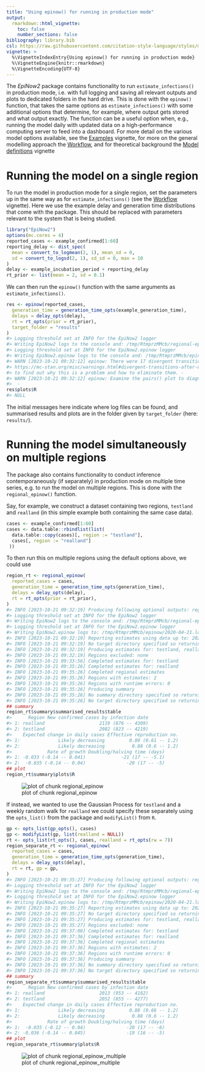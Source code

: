 ```yaml
---
title: "Using epinow() for running in production mode"
output:
  rmarkdown::html_vignette:
    toc: false
    number_sections: false
bibliography: library.bib
csl: https://raw.githubusercontent.com/citation-style-language/styles/master/apa-numeric-superscript-brackets.csl
vignette: >
  %\VignetteIndexEntry{Using epinow() for running in production mode}
  %\VignetteEngine{knitr::rmarkdown}
  %\VignetteEncoding{UTF-8}
---
```




The _EpiNow2_ package contains functionality to run `estimate_infections()` in production mode, i.e. with full logging and saving all relevant outputs and plots to dedicated folders in the hard drive.
This is done with the `epinow()` function, that takes the same options as `estimate_infections()` with some additional options that determine, for example, where output gets stored and what output exactly.
The function can be a useful option when, e.g., running the model daily with updated data on a high-performance computing server to feed into a dashboard.
For more detail on the various model options available, see the [Examples](estimate_infections_options.html) vignette, for more on the general modelling approach the [Workflow](estimate_infections_workflow.html), and for theoretical background the [Model definitions](estimate_infections.html) vignette

# Running the model on a single region

To run the model in production mode for a single region, set the parameters up in the same way as for `estimate_infections()` (see the [Workflow](estimate_infections_workflow.html) vignette).
Here we use the example delay and generation time distributions that come with the package.
This should be replaced with parameters relevant to the system that is being studied.


```r
library("EpiNow2")
options(mc.cores = 4)
reported_cases <- example_confirmed[1:60]
reporting_delay <- dist_spec(
  mean = convert_to_logmean(2, 1), mean_sd = 0,
  sd = convert_to_logsd(2, 1), sd_sd = 0, max = 10
)
delay <- example_incubation_period + reporting_delay
rt_prior <- list(mean = 2, sd = 0.1)
```

We can then run the `epinow()` function with the same arguments as `estimate_infections()`.


```r
res <- epinow(reported_cases,
  generation_time = generation_time_opts(example_generation_time),
  delays = delay_opts(delay),
  rt = rt_opts(prior = rt_prior),
  target_folder = "results"
)
#> Logging threshold set at INFO for the EpiNow2 logger
#> Writing EpiNow2 logs to the console and: /tmp/RtmprzMMcb/regional-epinow/2020-04-21.log
#> Logging threshold set at INFO for the EpiNow2.epinow logger
#> Writing EpiNow2.epinow logs to the console and: /tmp/RtmprzMMcb/epinow/2020-04-21.log
#> WARN [2023-10-21 09:32:12] epinow: There were 17 divergent transitions after warmup. See
#> https://mc-stan.org/misc/warnings.html#divergent-transitions-after-warmup
#> to find out why this is a problem and how to eliminate them. - 
#> WARN [2023-10-21 09:32:12] epinow: Examine the pairs() plot to diagnose sampling problems
#>  -
res$plots$R
#> NULL
```

The initial messages here indicate where log files can be found, and summarised results and plots are in the folder given by `target_folder` (here: `results/`).

# Running the model simultaneously on multiple regions

The package also contains functionality to conduct inference contemporaneously (if separately) in production mode on multiple time series, e.g. to run the model on multiple regions.
This is done with the `regional_epinow()` function.

Say, for example, we construct a dataset containing two regions, `testland` and `realland` (in this simple example both containing the same case data).


```r
cases <- example_confirmed[1:60]
cases <- data.table::rbindlist(list(
  data.table::copy(cases)[, region := "testland"],
  cases[, region := "realland"]
 ))
```

To then run this on multiple regions using the default options above, we could use


```r
region_rt <- regional_epinow(
  reported_cases = cases,
  generation_time = generation_time_opts(generation_time),
  delays = delay_opts(delay),
  rt = rt_opts(prior = rt_prior),
)
#> INFO [2023-10-21 09:32:19] Producing following optional outputs: regions, summary, samples, plots, latest
#> Logging threshold set at INFO for the EpiNow2 logger
#> Writing EpiNow2 logs to the console and: /tmp/RtmprzMMcb/regional-epinow/2020-04-21.log
#> Logging threshold set at INFO for the EpiNow2.epinow logger
#> Writing EpiNow2.epinow logs to: /tmp/RtmprzMMcb/epinow/2020-04-21.log
#> INFO [2023-10-21 09:32:19] Reporting estimates using data up to: 2020-04-21
#> INFO [2023-10-21 09:32:19] No target directory specified so returning output
#> INFO [2023-10-21 09:32:19] Producing estimates for: testland, realland
#> INFO [2023-10-21 09:32:19] Regions excluded: none
#> INFO [2023-10-21 09:33:56] Completed estimates for: testland
#> INFO [2023-10-21 09:35:26] Completed estimates for: realland
#> INFO [2023-10-21 09:35:26] Completed regional estimates
#> INFO [2023-10-21 09:35:26] Regions with estimates: 2
#> INFO [2023-10-21 09:35:26] Regions with runtime errors: 0
#> INFO [2023-10-21 09:35:26] Producing summary
#> INFO [2023-10-21 09:35:26] No summary directory specified so returning summary output
#> INFO [2023-10-21 09:35:26] No target directory specified so returning timings
## summary
region_rt$summary$summarised_results$table
#>      Region New confirmed cases by infection date
#> 1: realland                    2119 (876 -- 4309)
#> 2: testland                    2082 (823 -- 4219)
#>    Expected change in daily cases Effective reproduction no.
#> 1:              Likely decreasing         0.89 (0.61 -- 1.2)
#> 2:              Likely decreasing          0.88 (0.6 -- 1.2)
#>             Rate of growth Doubling/halving time (days)
#> 1: -0.033 (-0.14 -- 0.041)             -21 (17 -- -5.1)
#> 2:  -0.035 (-0.14 -- 0.04)               -20 (17 -- -5)
## plot
region_rt$summary$plots$R
```

![plot of chunk regional_epinow](figure/regional_epinow-1.png)

If instead, we wanted to use the Gaussian Process for `testland` and a weekly random walk for `realland` we could specify these separately using the `opts_list()` from the package and `modifyList()` from `R`.


```r
gp <- opts_list(gp_opts(), cases)
gp <- modifyList(gp, list(realland = NULL))
rt <- opts_list(rt_opts(), cases, realland = rt_opts(rw = 7))
region_separate_rt <- regional_epinow(
  reported_cases = cases,
  generation_time = generation_time_opts(generation_time),
  delays = delay_opts(delay),
  rt = rt, gp = gp,
)
#> INFO [2023-10-21 09:35:27] Producing following optional outputs: regions, summary, samples, plots, latest
#> Logging threshold set at INFO for the EpiNow2 logger
#> Writing EpiNow2 logs to the console and: /tmp/RtmprzMMcb/regional-epinow/2020-04-21.log
#> Logging threshold set at INFO for the EpiNow2.epinow logger
#> Writing EpiNow2.epinow logs to: /tmp/RtmprzMMcb/epinow/2020-04-21.log
#> INFO [2023-10-21 09:35:27] Reporting estimates using data up to: 2020-04-21
#> INFO [2023-10-21 09:35:27] No target directory specified so returning output
#> INFO [2023-10-21 09:35:27] Producing estimates for: testland, realland
#> INFO [2023-10-21 09:35:27] Regions excluded: none
#> INFO [2023-10-21 09:37:00] Completed estimates for: testland
#> INFO [2023-10-21 09:37:36] Completed estimates for: realland
#> INFO [2023-10-21 09:37:36] Completed regional estimates
#> INFO [2023-10-21 09:37:36] Regions with estimates: 2
#> INFO [2023-10-21 09:37:36] Regions with runtime errors: 0
#> INFO [2023-10-21 09:37:36] Producing summary
#> INFO [2023-10-21 09:37:36] No summary directory specified so returning summary output
#> INFO [2023-10-21 09:37:36] No target directory specified so returning timings
## summary
region_separate_rt$summary$summarised_results$table
#>      Region New confirmed cases by infection date
#> 1: realland                    2013 (953 -- 4182)
#> 2: testland                    2052 (855 -- 4277)
#>    Expected change in daily cases Effective reproduction no.
#> 1:              Likely decreasing         0.88 (0.66 -- 1.2)
#> 2:              Likely decreasing          0.88 (0.6 -- 1.2)
#>             Rate of growth Doubling/halving time (days)
#> 1:  -0.035 (-0.12 -- 0.04)               -20 (17 -- -6)
#> 2: -0.036 (-0.14 -- 0.045)               -19 (16 -- -5)
## plot
region_separate_rt$summary$plots$R
```

![plot of chunk regional_epinow_multiple](figure/regional_epinow_multiple-1.png)

